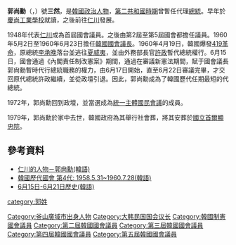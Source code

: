 {{Infobox officeholder
| name   = 郭尚勳<br>곽상훈
| image     = File:Kwak Sang Hoon.jpg
| image_size     = 200px
| 號  = 三然
| birth_date  = {{birth date|1896|10|21}}
| order              = 
| office             = 第四任[[韓國國會|韓國國會]]議長
| 籍貫 = 本貫{{link-ko|玄風郭氏|현풍곽씨}}
| predecessor = [[李起鵬|李起鵬]]
| successor =  [[白樂浚|白樂浚]]
| term_start         = 1960年5月2日
| term_end           = 1960年6月23日
| president          = [[尹潽善|尹潽善]]<br>[[朴正熙|朴正熙]]
| spouse = 張慧卿（장혜경）
| birth_place = [[File:Flag_of_Korea_1882.svg|border]] [[朝鲜國|朝鲜國]][[慶尚南道|慶尚南道]]東萊郡邑內面伏泉里<br>（今[[韓國|韓國]][[釜山廣域市|釜山廣域市]][[東萊區|東萊區]]福山洞）
| death_date  = {{death date and age|1980|1|19|1896|10|21}}
| death_place = {{KOR}}[[首爾特別市|首爾特別市]][[道峰區|道峰區]]{{link-ko|牛耳洞|우이동}}（今屬[[江北區|江北區]]）
| children = 長子郭憲泰（곽헌태）<br>
次子郭源培（곽원배）<br>三子郭盛泰（곽성태） <br>四子郭容泰（곽용태）
| module = {{Infobox Korean name|hanja=郭尙勳|hangul=곽상훈|rr=Gwag Sanghun|mr=Kwak Sanghun|hangulho=삼연|hanjaho=三然|rrho=Samyeon|mrho=Samyŏn}}
}}
'''郭尚勳'''（{{lang-ko|'''곽상훈'''}}，{{bd|1896年|10月21日|1980年|1月19日|catIdx=G}}）號'''三然'''，是[[大韓民國|韓國]][[政治人物|政治人物]]，[[第二共和國_(大韓民國)|第二共和國時期]]曾暫任代理[[大韓民國總統|總統]]。早年於[[慶尚工業學校|慶尚工業學校]]就讀，之後前往[[仁川|仁川]]發展。

1948年代表[[仁川|仁川]]成為首屆國會議員。之後由第2屆至第5屆國會都擔任議員。1960年5月2日至1960年6月23日擔任[[韓國國會議長|韓國國會議長]]。1960年4月19日，韓國爆發[[419革命|419革命]]，原總統[[李承晚|李承晚]]落台並逃往[[夏威夷|夏威夷]]，並由外務部長官[[許政|許政]]暫代總統權行。6月15日，國會通過《內閣責任制改憲案》期間，通過在審議新憲法期間，賦于國會議長郭尙勳暫時代行總統職務的權力，由6月17日開始，直至6月22日審議完畢，才交回原代總統許政繼續，並從政壇引退。因此，郭尚勳成為了韓國歷代任期最短的代總統。

1972年，郭尚勳回到政壇，並當選成為[[統一主體國民會議|統一主體國民會議]]的成員。

1979年，郭尚勳於家中去世，韓國政府為其舉行社會葬，將其安葬於[[國立首爾顯忠院|國立首爾顯忠院]]。

== 參考資料 ==
* [https://web.archive.org/web/20041026120357/http://hyangto.edu-i.org/8_person/person_10.htm 仁川的人物－郭尙勳(韓語)]
* [http://www.megapass.co.kr/~gys2378/history/4th.html 韓國歷代國會 第4代: 1958.5.31~1960.7.28(韓語)] {{Wayback|url=http://www.megapass.co.kr/~gys2378/history/4th.html |date=20041021044742 }}
* [https://web.archive.org/web/20040826161441/http://smpado.hihome.com/1-1/bojo/6bojo/06h_3w.htm 6月15日-6月21日歷史(韓語)]

{{韓國總統}}
[[category:郭姓|category:郭姓]]
[[Category:釜山廣域市出身人物|Category:釜山廣域市出身人物]]
[[Category:大韩民国国会议长|Category:大韩民国国会议长]]
[[Category:韓國制憲國會議員|Category:韓國制憲國會議員]]
[[Category:第二屆韓國國會議員|Category:第二屆韓國國會議員]]
[[Category:第三屆韓國國會議員|Category:第三屆韓國國會議員]]
[[Category:第四屆韓國國會議員|Category:第四屆韓國國會議員]]
[[Category:第五屆韓國國會議員|Category:第五屆韓國國會議員]]